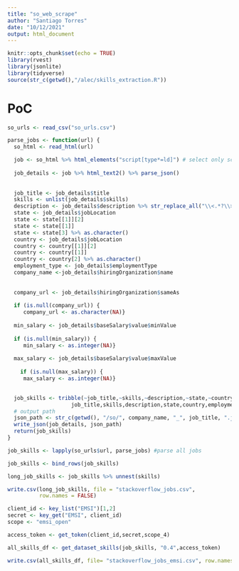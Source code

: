 ```yaml
---
title: "so_web_scrape"
author: "Santiago Torres"
date: "10/12/2021"
output: html_document
---
```


```r
knitr::opts_chunk$set(echo = TRUE)
library(rvest)
library(jsonlite)
library(tidyverse)
source(str_c(getwd(),"/alec/skills_extraction.R"))
```

# PoC


```r
so_urls <- read_csv("so_urls.csv")

parse_jobs <- function(url) {
  so_html <- read_html(url)

  job <- so_html %>% html_elements("script[type*=ld]") # select only script that contains json job data
  
  job_details <- job %>% html_text2() %>% parse_json()
  
  
  job_title <- job_details$title
  skills <- unlist(job_details$skills)
  description <- job_details$description %>% str_replace_all("\\<.*?\\>", " ") %>% str_replace_all("&bull;", "") %>% trimws()
  state <- job_details$jobLocation 
  state <- state[[1]][2]
  state <- state[[1]]
  state <- state[3] %>% as.character()
  country <- job_details$jobLocation 
  country <- country[[1]][2]
  country <- country[[1]]
  country <- country[2] %>% as.character()
  employment_type <- job_details$employmentType
  company_name <-job_details$hiringOrganization$name
  
  
  company_url <- job_details$hiringOrganization$sameAs
  
  if (is.null(company_url)) {
     company_url <- as.character(NA)}
  
  min_salary <- job_details$baseSalary$value$minValue
  
  if (is.null(min_salary)) {
     min_salary <- as.integer(NA)}
  
  max_salary <- job_details$baseSalary$value$maxValue
  
    if (is.null(max_salary)) {
     max_salary <- as.integer(NA)}

  
  job_skills <- tribble(~job_title,~skills,~description,~state,~country,~employment_type,~company_name,~company_url,~min_salary,~max_salary,
                    job_title,skills,description,state,country,employment_type,company_name,company_url, min_salary, max_salary)
  # output path
  json_path <- str_c(getwd(), "/so/", company_name, "_", job_title, ".json")
  write_json(job_details, json_path)
  return(job_skills)
}
```

```r
job_skills <- lapply(so_urls$url, parse_jobs) #parse all jobs

job_skills <- bind_rows(job_skills)

long_job_skills <- job_skills %>% unnest(skills)

write.csv(long_job_skills, file = "stackoverflow_jobs.csv",
          row.names = FALSE)
```


```r
client_id <- key_list("EMSI")[1,2]
secret <- key_get("EMSI", client_id)
scope <- "emsi_open"

access_token <- get_token(client_id,secret,scope_4)

all_skills_df <- get_dataset_skills(job_skills, "0.4",access_token)

write.csv(all_skills_df, file= "stackoverflow_jobs_emsi.csv", row.names = FALSE)

```